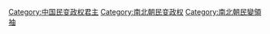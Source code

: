 [[Category:中国民变政权君主|Category:中国民变政权君主]]
[[Category:南北朝民变政权|Category:南北朝民变政权]]
[[Category:南北朝民變領袖|Category:南北朝民變領袖]]